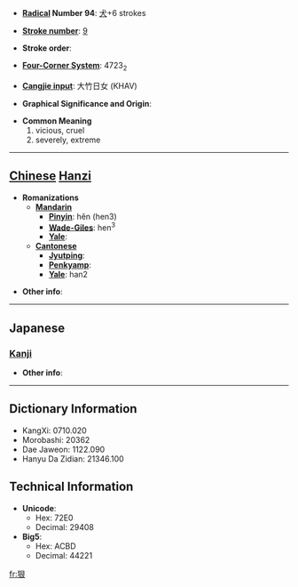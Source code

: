 * '''[[Wiktionary:Chinese radical index| Radical]] Number 94''': [[Wiktionary:Chinese radical index 犬|犬]]+6 strokes

* '''[[Wiktionary:Chinese total strokes index|Stroke number]]''': [[Wiktionary:Chinese total strokes index 9|9]]

* '''Stroke order''': 

* '''[[Wiktionary:Chinese four corner index|Four-Corner System]]''': 4723<sub>2</sub>

* '''[[Wiktionary:Chinese Cangjie index|Cangjie input]]''': 大竹日女 (KHAV)

* '''Graphical Significance and Origin''': 

* '''Common Meaning'''
*#vicious, cruel
*# severely, extreme


----

== [[Chinese]] [[Hanzi]] ==

* '''Romanizations'''
** '''[[Mandarin]]'''
*** '''[[Pinyin]]''': hěn (hen3)
*** '''[[Wade-Giles]]''': hen<sup>3</sup>
*** '''[[Yale]]''': 
** '''[[Cantonese]]'''
*** '''[[Jyutping]]''':
*** '''[[Penkyamp]]''': 
*** '''[[Yale]]''': han2

* '''Other info''': 

----

==Japanese==
===[[Kanji]]===
{{kanji|on readings=[[がん]] (gan), [[こん]] (kon)|kun readings=[[もとる]] (motoru)}}

* '''Other info''':  

----

== Dictionary Information ==

* KangXi: 0710.020
* Morobashi: 20362
* Dae Jaweon: 1122.090
* Hanyu Da Zidian: 21346.100

== Technical Information ==

* '''Unicode''':
** Hex: 72E0
** Decimal: 29408
* '''Big5''':
** Hex: ACBD
** Decimal: 44221

[[fr:狠]]
